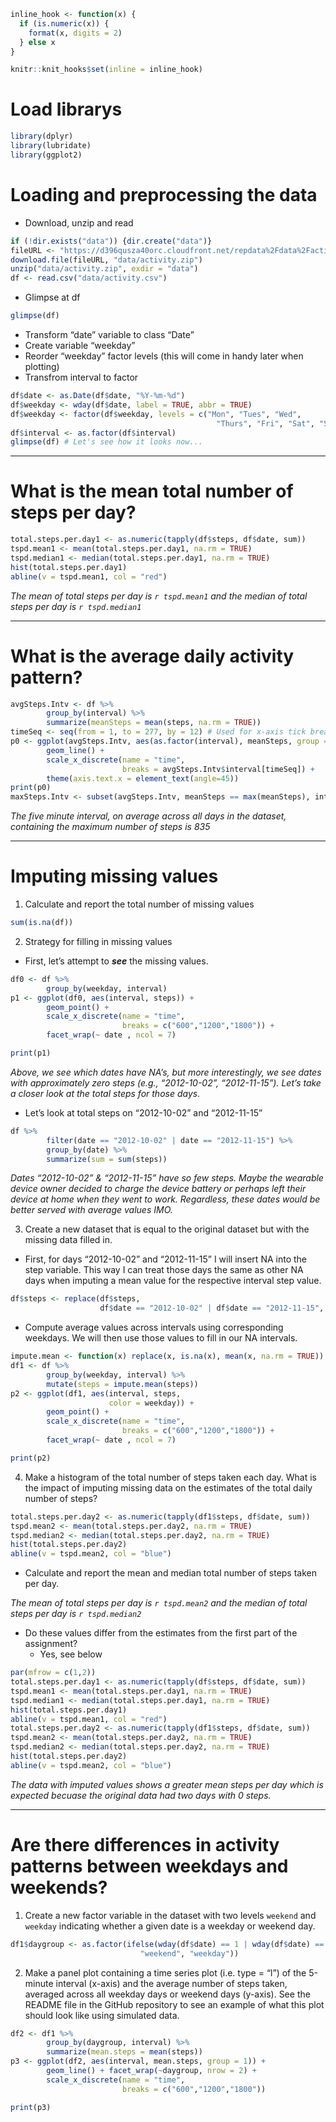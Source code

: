 ```r
inline_hook <- function(x) {
  if (is.numeric(x)) {
    format(x, digits = 2)
  } else x
}

knitr::knit_hooks$set(inline = inline_hook)
```

# Load librarys
```r
library(dplyr)
library(lubridate)
library(ggplot2)
```
# Loading and preprocessing the data
* Download, unzip and read
```r
if (!dir.exists("data")) {dir.create("data")}
fileURL <- "https://d396qusza40orc.cloudfront.net/repdata%2Fdata%2Factivity.zip"
download.file(fileURL, "data/activity.zip")
unzip("data/activity.zip", exdir = "data")
df <- read.csv("data/activity.csv")
```
* Glimpse at df
```r
glimpse(df)
```
* Transform "date" variable to class "Date"
* Create variable "weekday"
* Reorder "weekday" factor levels (this will come in handy later when plotting)
* Transfrom interval to factor
```r
df$date <- as.Date(df$date, "%Y-%m-%d")
df$weekday <- wday(df$date, label = TRUE, abbr = TRUE)
df$weekday <- factor(df$weekday, levels = c("Mon", "Tues", "Wed", 
                                              "Thurs", "Fri", "Sat", "Sun"))
df$interval <- as.factor(df$interval)
glimpse(df) # Let's see how it looks now...
```

***

# What is the mean total number of steps per day?
```r
total.steps.per.day1 <- as.numeric(tapply(df$steps, df$date, sum))
tspd.mean1 <- mean(total.steps.per.day1, na.rm = TRUE)
tspd.median1 <- median(total.steps.per.day1, na.rm = TRUE)
hist(total.steps.per.day1)
abline(v = tspd.mean1, col = "red")
```


*The mean of total steps per day is `r tspd.mean1` and the median of total steps per day is `r tspd.median1`*

***

# What is the average daily activity pattern?
```r
avgSteps.Intv <- df %>%
        group_by(interval) %>%
        summarize(meanSteps = mean(steps, na.rm = TRUE))
timeSeq <- seq(from = 1, to = 277, by = 12) # Used for x-axis tick breaks
p0 <- ggplot(avgSteps.Intv, aes(as.factor(interval), meanSteps, group = 1)) + 
        geom_line() + 
        scale_x_discrete(name = "time", 
                         breaks = avgSteps.Intv$interval[timeSeq]) +
        theme(axis.text.x = element_text(angle=45))
print(p0)
maxSteps.Intv <- subset(avgSteps.Intv, meanSteps == max(meanSteps), interval)
```
*The five minute interval, on average across all days in the dataset, containing the maximum number of steps is 835* 

***

# Imputing missing values
1. Calculate and report the total number of missing values
```r
sum(is.na(df))
```
2. Strategy for filling in missing values
  + First, let's attempt to <b><i>see</i></b> the missing values.
```r
df0 <- df %>%
        group_by(weekday, interval) 
p1 <- ggplot(df0, aes(interval, steps)) + 
        geom_point() + 
        scale_x_discrete(name = "time", 
                         breaks = c("600","1200","1800")) + 
        facet_wrap(~ date , ncol = 7) 
```
```r
print(p1)
```
*Above, we see which dates have NA's, but more interestingly, we see dates with approximately zero steps (e.g., "2012-10-02", "2012-11-15"). Let's take a closer look at the total steps for those days.*

* Let's look at total steps on "2012-10-02" and "2012-11-15"
```r
df %>% 
        filter(date == "2012-10-02" | date == "2012-11-15") %>%
        group_by(date) %>%
        summarize(sum = sum(steps))
```

*Dates "2012-10-02" & "2012-11-15" have so few steps. Maybe the wearable device owner decided to charge the device battery or perhaps left their device at home when they went to work. Regardless, these dates would be better served with average values IMO.*

3. Create a new dataset that is equal to the original dataset but with the missing data filled in.
* First, for days "2012-10-02" and "2012-11-15" I will insert NA into the step variable. This way I can treat those days the same as other NA days when imputing a mean value for the respective interval step value.
```r
df$steps <- replace(df$steps, 
                    df$date == "2012-10-02" | df$date == "2012-11-15", NA)
```
* Compute average values across intervals using corresponding weekdays. 
We will then use those values to fill in our NA intervals.
```r
impute.mean <- function(x) replace(x, is.na(x), mean(x, na.rm = TRUE))
df1 <- df %>%
        group_by(weekday, interval) %>%
        mutate(steps = impute.mean(steps))
p2 <- ggplot(df1, aes(interval, steps, 
                      color = weekday)) + 
        geom_point() + 
        scale_x_discrete(name = "time", 
                         breaks = c("600","1200","1800")) + 
        facet_wrap(~ date , ncol = 7) 
```
```r
print(p2)
```

4. Make a histogram of the total number of steps taken each day.  What is the impact of imputing missing data on the estimates of the total daily number of steps?
```r
total.steps.per.day2 <- as.numeric(tapply(df1$steps, df$date, sum))
tspd.mean2 <- mean(total.steps.per.day2, na.rm = TRUE)
tspd.median2 <- median(total.steps.per.day2, na.rm = TRUE)
hist(total.steps.per.day2)
abline(v = tspd.mean2, col = "blue")
```

  + Calculate and report the mean and median total number of steps taken per day.

*The mean of total steps per day is `r tspd.mean2` and the median of total steps per day is `r tspd.median2`*

  + Do these values differ from the estimates from the first part of the assignment?
    + Yes, see below
    
```r
par(mfrow = c(1,2))
total.steps.per.day1 <- as.numeric(tapply(df$steps, df$date, sum))
tspd.mean1 <- mean(total.steps.per.day1, na.rm = TRUE)
tspd.median1 <- median(total.steps.per.day1, na.rm = TRUE)
hist(total.steps.per.day1)
abline(v = tspd.mean1, col = "red")
total.steps.per.day2 <- as.numeric(tapply(df1$steps, df$date, sum))
tspd.mean2 <- mean(total.steps.per.day2, na.rm = TRUE)
tspd.median2 <- median(total.steps.per.day2, na.rm = TRUE)
hist(total.steps.per.day2)
abline(v = tspd.mean2, col = "blue")
```

*The data with imputed values shows a greater mean steps per day which is expected becuase the original data had two days with 0 steps.* 

***

# Are there differences in activity patterns between weekdays and weekends?
1. Create a new factor variable in the dataset with two levels `weekend` and `weekday` indicating whether a given date is a weekday or weekend day.
```r
df1$daygroup <- as.factor(ifelse(wday(df$date) == 1 | wday(df$date) == 7, 
                             "weekend", "weekday"))
```
2. Make a panel plot containing a time series plot (i.e. type = "l") of the 5-minute interval (x-axis) and the average number of steps taken, averaged across all weekday days or weekend days (y-axis). See the README file in the GitHub repository to see an example of what this plot should look like using simulated data.
```r
df2 <- df1 %>%
        group_by(daygroup, interval) %>%
        summarize(mean.steps = mean(steps))
p3 <- ggplot(df2, aes(interval, mean.steps, group = 1)) +
        geom_line() + facet_wrap(~daygroup, nrow = 2) + 
        scale_x_discrete(name = "time", 
                         breaks = c("600","1200","1800"))
```
```r
print(p3)
```





